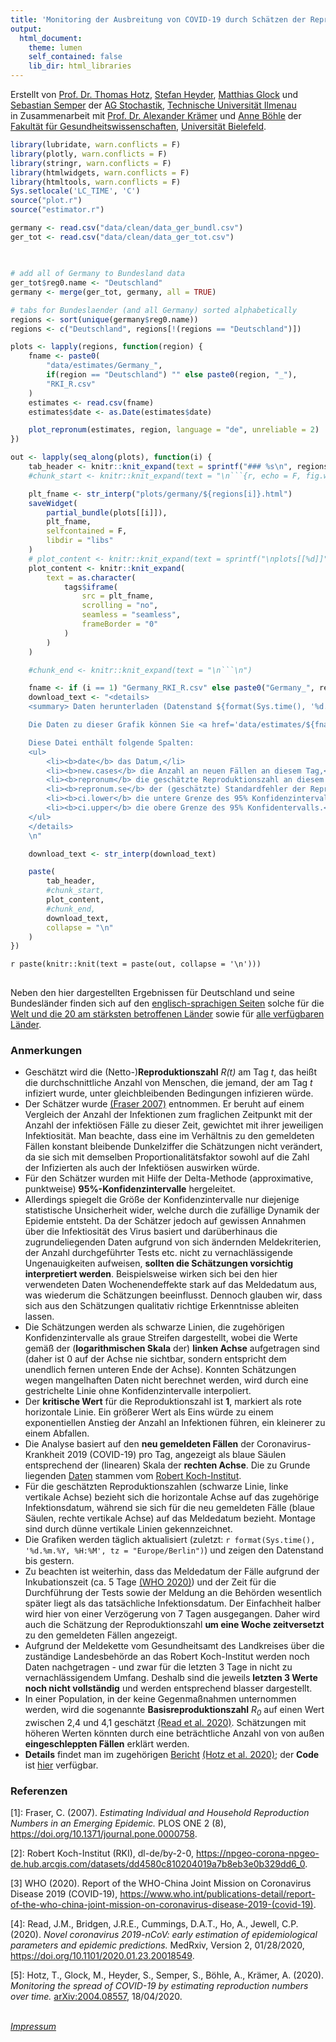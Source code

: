 ```yaml
---
title: 'Monitoring der Ausbreitung von COVID-19 durch Schätzen der Reproduktionszahl im Verlauf der Zeit'
output:
  html_document:
    theme: lumen
    self_contained: false
    lib_dir: html_libraries
---
```


Erstellt von
[Prof. Dr. Thomas Hotz](https://www.tu-ilmenau.de/stochastik/team/thomas-hotz/),
[Stefan Heyder](https://www.tu-ilmenau.de/stochastik/team/stefan-heyder/),
[Matthias Glock](https://www.tu-ilmenau.de/stochastik/team/matthias-glock/)
und [Sebastian Semper](https://www.tu-ilmenau.de/stochastik/team/sebastian-semper/)
der
[AG Stochastik](https://www.tu-ilmenau.de/stochastik/), [Technische Universität Ilmenau](https://www.tu-ilmenau.de/)
<br/>
in Zusammenarbeit mit
[Prof. Dr. Alexander Krämer](https://ekvv.uni-bielefeld.de/pers_publ/publ/PersonDetail.jsp?personId=21463&lang=de)
und
[Anne Böhle](mailto:anne.boehle@uni-bielefeld.de)
der
[Fakultät für Gesundheitswissenschaften](https://www.uni-bielefeld.de/gesundhw/index.html), [Universität Bielefeld](https://www.uni-bielefeld.de/).

```r
library(lubridate, warn.conflicts = F)
library(plotly, warn.conflicts = F)
library(stringr, warn.conflicts = F)
library(htmlwidgets, warn.conflicts = F)
library(htmltools, warn.conflicts = F)
Sys.setlocale('LC_TIME', 'C')
source("plot.r")
source("estimator.r")
```

```r
germany <- read.csv("data/clean/data_ger_bundl.csv")
ger_tot <- read.csv("data/clean/data_ger_tot.csv")
```

```r

```

## {.tabset .tabset-fade .tabset-pills}

<!--
See https://github.com/rstudio/flexdashboard/issues/80#issuecomment-247139450
on generating tabs in rmarkdown automatically
-->
```r

# add all of Germany to Bundesland data
ger_tot$reg0.name <- "Deutschland"
germany <- merge(ger_tot, germany, all = TRUE)

# tabs for Bundeslaender (and all Germany) sorted alphabetically
regions <- sort(unique(germany$reg0.name))
regions <- c("Deutschland", regions[!(regions == "Deutschland")])

plots <- lapply(regions, function(region) {
    fname <- paste0(
        "data/estimates/Germany_",
        if(region == "Deutschland") "" else paste0(region, "_"),
        "RKI_R.csv"
    )
    estimates <- read.csv(fname)
    estimates$date <- as.Date(estimates$date)

    plot_repronum(estimates, region, language = "de", unreliable = 2)
})

out <- lapply(seq_along(plots), function(i) {
    tab_header <- knitr::knit_expand(text = sprintf("### %s\n", regions[i])) 
    #chunk_start <- knitr::knit_expand(text = "\n```{r, echo = F, fig.width = 10, warning = FALSE, message = FALSE}") 

    plt_fname <- str_interp("plots/germany/${regions[i]}.html")
    saveWidget(
        partial_bundle(plots[[i]]),
        plt_fname,
        selfcontained = F,
        libdir = "libs"
    )
    # plot_content <- knitr::knit_expand(text = sprintf("\nplots[[%d]]", i))
    plot_content <- knitr::knit_expand(
        text = as.character(
            tags$iframe(
                src = plt_fname,
                scrolling = "no",
                seamless = "seamless",
                frameBorder = "0"
            )
        )
    )

    #chunk_end <- knitr::knit_expand(text = "\n```\n") 

    fname <- if (i == 1) "Germany_RKI_R.csv" else paste0("Germany_", regions[i], "_RKI_R.csv")
    download_text <- "<details> 
    <summary> Daten herunterladen (Datenstand ${format(Sys.time(), '%d.%m.%Y, %H:%M', tz = 'Europe/Berlin')}) </summary>

    Die Daten zu dieser Grafik können Sie <a href='data/estimates/${fname}'>hier</a> herunterladen.

    Diese Datei enthält folgende Spalten:
    <ul>
        <li><b>date</b> das Datum,</li>
        <li><b>new.cases</b> die Anzahl an neuen Fällen an diesem Tag,</li>
        <li><b>repronum</b> die geschätzte Reproduktionszahl an diesem Tag,</li>
        <li><b>repronum.se</b> der (geschätzte) Standardfehler der Reproduktionszahl,</li>
        <li><b>ci.lower</b> die untere Grenze des 95% Konfidenzintervalls und</li>
        <li><b>ci.upper</b> die obere Grenze des 95% Konfidentervalls.</li>
    </ul>
    </details>
    \n"

    download_text <- str_interp(download_text)

    paste(
        tab_header,
        #chunk_start,
        plot_content,
        #chunk_end,
        download_text,
        collapse = "\n"
    )
})
```

`r paste(knitr::knit(text = paste(out, collapse = '\n')))`

##

Neben den hier dargestellten Ergebnissen für Deutschland und seine Bundesländer finden sich auf den [englisch-sprachigen Seiten](index.html) solche für die [Welt und die 20 am stärksten betroffenen Länder](index.html) sowie für [alle verfügbaren Länder](all.html).

### Anmerkungen

- Geschätzt wird die (Netto-)**Reproduktionszahl**  *R(t)* am Tag *t*, das heißt die durchschnittliche Anzahl von Menschen, die jemand, der am Tag *t* infiziert wurde, unter gleichbleibenden Bedingungen infizieren würde.
- Der Schätzer wurde [(Fraser 2007)](#ref1) entnommen. Er beruht auf einem Vergleich der Anzahl der Infektionen zum fraglichen Zeitpunkt mit der Anzahl der infektiösen Fälle zu dieser Zeit, gewichtet mit ihrer jeweiligen Infektiosität. Man beachte, dass eine im Verhältnis zu den gemeldeten Fällen konstant bleibende Dunkelziffer die Schätzungen nicht verändert, da sie sich mit demselben Proportionalitätsfaktor sowohl auf die Zahl der Infizierten als auch der Infektiösen auswirken würde.
- Für den Schätzer wurden mit Hilfe der Delta-Methode (approximative, punktweise) **95%-Konfidenzintervalle** hergeleitet.
- Allerdings spiegelt die Größe der Konfidenzintervalle nur diejenige statistische Unsicherheit wider, welche durch die zufällige Dynamik der Epidemie entsteht. Da der Schätzer jedoch auf gewissen Annahmen über die Infektiosität des Virus basiert und darüberhinaus die zugrundeliegenden Daten aufgrund von sich ändernden Meldekriterien, der Anzahl durchgeführter Tests etc. nicht zu vernachlässigende Ungenauigkeiten aufweisen, **sollten die Schätzungen vorsichtig interpretiert werden**. Beispielsweise wirken sich bei den hier verwendeten Daten Wochenendeffekte stark auf das Meldedatum aus, was wiederum die Schätzungen beeinflusst. Dennoch glauben wir, dass sich aus den Schätzungen qualitativ richtige Erkenntnisse ableiten lassen.
- Die Schätzungen werden als schwarze Linien, die zugehörigen Konfidenzintervalle als graue Streifen dargestellt, wobei die Werte gemäß der (**logarithmischen Skala** der) **linken Achse** aufgetragen sind (daher ist 0 auf der Achse nie sichtbar, sondern entspricht dem unendlich fernen unteren Ende der Achse). Konnten Schätzungen wegen mangelhaften Daten nicht berechnet werden, wird durch eine gestrichelte Linie ohne Konfidenzintervalle interpoliert.
- Der **kritische Wert** für die Reproduktionszahl ist **1**, markiert als rote horizontale Linie. Ein größerer Wert als Eins würde zu einem exponentiellen Anstieg der Anzahl an Infektionen führen, ein kleinerer zu einem Abfallen.
- Die Analyse basiert auf den **neu gemeldeten Fällen** der Coronavirus-Krankheit 2019 (COVID-19) pro Tag, angezeigt als blaue Säulen entsprechend der (linearen) Skala der **rechten Achse**. Die zu Grunde liegenden [Daten](#ref2) stammen vom [Robert Koch-Institut](https://www.rki.de).
- Für die geschätzten Reproduktionszahlen (schwarze Linie, linke vertikale Achse) bezieht sich die horizontale Achse auf das zugehörige Infektionsdatum, während sie sich für die neu gemeldeten Fälle (blaue Säulen, rechte vertikale Achse) auf das Meldedatum bezieht. Montage sind durch dünne vertikale Linien gekennzeichnet.
- Die Grafiken werden täglich aktualisiert (zuletzt: `r format(Sys.time(), '%d.%m.%Y, %H:%M', tz = "Europe/Berlin")`) und zeigen den Datenstand bis gestern.
- Zu beachten ist weiterhin, dass das Meldedatum der Fälle aufgrund der Inkubationszeit (ca. 5 Tage [(WHO 2020)](#ref3)) und der Zeit für die Durchführung der Tests sowie der Meldung an die Behörden wesentlich später liegt als das tatsächliche Infektionsdatum. Der Einfachheit halber wird hier von einer Verzögerung von 7 Tagen ausgegangen. Daher wird auch die Schätzung der Reproduktionszahl **um eine Woche zeitversetzt** zu den gemeldeten Fällen angezeigt.
- Aufgrund der Meldekette vom Gesundheitsamt des Landkreises über die zuständige Landesbehörde an das Robert Koch-Institut werden noch Daten nachgetragen - und zwar für die letzten 3 Tage in nicht zu vernachlässigendem Umfang. Deshalb sind die jeweils **letzten 3 Werte noch nicht vollständig** und werden entsprechend blasser dargestellt.
- In einer Population, in der keine Gegenmaßnahmen unternommen werden, wird die sogenannte **Basisreproduktionszahl** *R<sub>0</sub>* auf einen Wert zwischen 2,4 und 4,1 geschätzt [(Read et al. 2020)](#ref4). Schätzungen mit höheren Werten könnten durch eine beträchtliche Anzahl von von außen **eingeschleppten Fällen** erklärt werden.
-  **Details** findet man im zugehörigen [Bericht](reports/repronum/repronum.pdf)  [(Hotz et al. 2020)](#ref5); der **Code** ist [hier](https://github.com/Stochastik-TU-Ilmenau/COVID-19/blob/gh-pages/estimator.r) verfügbar.

### Referenzen

<a name="ref1">[1]</a>: Fraser, C. (2007). *Estimating Individual and Household Reproduction Numbers in an Emerging Epidemic.* PLOS ONE 2 (8), [https://doi.org/10.1371/journal.pone.0000758](https://doi.org/10.1371/journal.pone.0000758).

<a name="ref2">[2]</a>: Robert Koch-Institut (RKI), dl-de/by-2-0, [https://npgeo-corona-npgeo-de.hub.arcgis.com/datasets/dd4580c810204019a7b8eb3e0b329dd6_0](https://npgeo-corona-npgeo-de.hub.arcgis.com/datasets/dd4580c810204019a7b8eb3e0b329dd6_0).

<a name="ref3">[3]</a> WHO (2020). Report of the WHO-China Joint Mission on Coronavirus Disease 2019 (COVID-19), [https://www.who.int/publications-detail/report-of-the-who-china-joint-mission-on-coronavirus-disease-2019-(covid-19)](https://www.who.int/publications-detail/report-of-the-who-china-joint-mission-on-coronavirus-disease-2019-(covid-19)).

<a name="ref4">[4]</a>: Read, J.M., Bridgen, J.R.E., Cummings, D.A.T., Ho, A., Jewell, C.P. (2020). *Novel coronavirus 2019-nCoV: early estimation of epidemiological parameters and epidemic predictions.* MedRxiv, Version 2, 01/28/2020, [https://doi.org/10.1101/2020.01.23.20018549](https://doi.org/10.1101/2020.01.23.20018549).

<a name="ref5">[5]</a>: Hotz, T., Glock, M., Heyder, S., Semper, S.,  Böhle, A., Krämer, A. (2020). *Monitoring the spread of COVID-19 by estimating reproduction numbers over time.* [arXiv:2004.08557](https://arxiv.org/abs/2004.08557), 18/04/2020.

<br/>
*[Impressum](impressum.html)*
